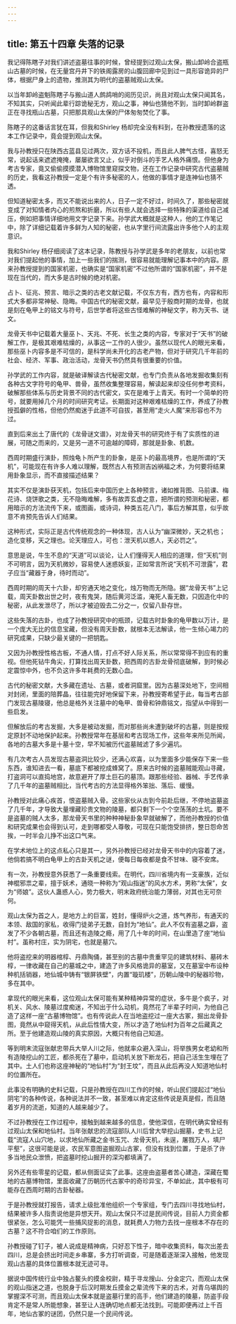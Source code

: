 ```yaml
---
---
---
```

title: 第五十四章 失落的记录
---




我记得陈瞎子对我们讲述盗墓往事的时候，曾经提到过观山太保，搬山卸岭合盗瓶山古墓的时候，在无量宫丹井下的铁阁露房的山腹回廊中见到过一具形容诡异的尸体，根据尸身上的遗物，推测其为明代的盗墓贼观山太保。

以当年卸岭盗魁陈瞎子与搬山道人鹧鸪哨的阅历见识，尚且对观山太保只闻其名，不知其实，只听闻此辈行踪诡秘无方，观山之事，神仙也猜他不到，当时卸岭群盗正在寻找瓶山古墓，只把那具观山太保的尸体匆匆焚化了事。

陈瞎子的这番话言犹在耳，但我和Shirley 杨却完全没有料到，在孙教授遗落的这本工作记录中，竟会提到观山太保。

我与孙教授只在陕西古蓝县见过两次，双方话不投机，而且此人脾气古怪，喜怒无常，说起话来遮遮掩掩，屡屡欲言又止，似乎对倒斗的手艺人格外痛恨。但他身为考古专家，竟又偷偷摸摸潜入博物馆里窥探文物，还在工作记录中研究古代盗墓贼的历史，我看这孙教授一定是个有许多秘密的人，他做的事情才是连神仙也猜不透。

但知道秘密太多，而又不能说出来的人，日子一定不好过，时间久了，那些秘密就变成了对知情者内心的煎熬和折磨，所以有些人就会选择一些特殊的渠道给自己减压，例如把事情详细地用文字记录下来。孙学武大概就是这种人，他的工作笔记中，除了详细记载着许多鲜为人知的秘密，也从字里行间流露出许多他个人的主观意识。

我和Shirley 杨仔细阅读了这本记录，陈教授与孙学武是多年的老朋友，以前也常对我们提起他的事情，加上一些我们的揣测，很容易就能理解记事本中的内容。原来孙教授提到的国家机密，也确实是“国家机密”不过他所谓的“国家机密”，并不是现在当代的，而大多是古时候的绝对机密。

占卜、征兆、预言、暗示之类的古老文献记载，不仅东方有，西方也有，内容和形式大多都非常神秘、隐晦。中国古代的秘密文献，最早见于殷商时期的龙骨，也就是刻在龟甲上的铭文与符号，后世学者将这些古怪难解的神秘文字，称为天书、谜文。

龙骨天书中记载着大量巫卜、天兆、不死、长生之类的内容，专家对于“天书”的破解工作，是极其艰难枯燥的，从事这一工作的人很少。虽然以现代人的眼光来看，那些巫卜内容多是不可信的，是科学尚未开化的古老产物，但对于研究几千年前的社会、经济、军事、政治活动，龙骨天书仍然具有很重要的价值。

孙学武的工作内容，就是破译解读古代秘密文献，也专门负责从各地发掘收集刻有各种古文字符号的龟甲、兽骨，虽然收集整理容易，解读起来却没任何参考资料，破解那些体系与历史背景不同的古代密文，实在是难于上青天。有时一个简单的符号，就要用掉几个月的时间研究考证。长期面对这种艰难枯燥的工作，养成了孙教授孤僻的性格，但他仍然痴迷于此道不可自拔，甚至用“走火人魔”来形容也不为过。

直到后来出土了唐代的《龙骨谜文谱》，对龙骨天书的研究终于有了实质性的进展，可随之而来的，又是另一道不可逾越的障碍，那就是卦象、机数。

西周时期盛行演卦，照烛龟卜所产生的卦象，是巫卜的最高境界，也是所谓的“天机”，可能现在有许多人难以理解，既然古人有预测吉凶祸福之术，为何要将结果用卦象显示，而不直接描述结果？

其实不仅是演卦获天机，包括后来中国历史上各种预言，诸如推背图、马前课、梅花诗、烧饼歌之类，无不隐晦难解，多有故弄玄虚之意，把所谓的预测和秘密，都用暗示的方法流传下来，或图画，或诗词，种类五花八门，事后方解其意，似乎故意不肯预先告诉人们结果。

这种形式，实际正是古代传统观念的一种体现，古人认为“幽深微妙，天之机也；造化变移，天之理也。论天理应人，可也：泄天机以惑人，天必罚之”。

意思是说，牛生不息的“天道”可以谈论，让人们懂得天人相应的道理，但“天机”则不可明言，因为天机微妙，容易使人迷惑妖妄，正如常言所说“天机不可泄露”，君子应当“藏器于身，待时而动”。

西周时期的周天十六卦，却穷通天地之变化，烛万物而无所隐。据“龙骨天书”上记载，周天卦数出世之时，夜有鬼哭，随后黄河泛滥，淹死人畜无数，只因造化中的秘密，从此发泄尽了，所以才被迫毁去二分之一，仅留八卦存世。

这些失落的古卦，也成了孙教授研究中的瓶颈，记载古时卦象的龟甲数以万计，是一个庞大无比的信息宝藏，但没有周天卦数，就根本无法解读，他一生倾心竭力的研究成果，只缺少最关键的一把钥匙。

又因为孙教授性格古板，不通人情，打点不好人际关系，所以常常得不到应有的重视。但他死钻牛角尖，打算找出周天卦数，把西周的古卦龙骨彻底破解，到时候必定震惊中外，也不负这许多年耗费的无数心血。

古代的秘密文献，大多藏在遗址、古墓，或者洞窟里。因为古墓深处地下，空间相对封闭，里面的陪葬晶，往往能完好地保留下来，孙教授寄希望于此，每当考古部门发现古墓陵寝，他总是格外关注墓中的龟甲、兽骨和钟鼎铭文，指望从中得到一些启发。

但解放后的考古发掘，大多是被动发掘，而对那些尚未遭到破坏的古墓，则是按规定原封不动地保护起来。孙教授常年在基层和考古现场工作，这些年来所见所闻，各地的古墓大多是十墓十空，早不知被历代盗墓贼滤了多少遍坑。

有几次考古人员发现古墓盗洞比较少，还满心欢喜，以为里面多少能保存下来一些东西，谁知进去一看，墓底下都被挖成蜂窝了。原来古时候的盗墓贼能观山寻藏，打盗洞可以直捣地宫，故意避开了厚土巨石的墓顶。跟那些经验、器械、手艺传承了几千年的盗墓贼相比，当代考古的方法显得格外笨拙、落后、缓慢。

孙教授对此痛心疾首，恨盗墓贼入骨。这些家伙从古到今前赴后继，不停地盗墓盗了几千年，才导致大量埋藏珍贵文物的陵墓，都只剩下一个个空荡荡的土坑。要不是盗墓的贼人太多，那龙骨天书里的种种神秘卦象早就破解了，而他孙教授的价值和研究成果也会得到认可，走到哪都受人尊敬，可现在只能饱受排挤，整日怨命苦挨，一时半会儿挣不出这口气来。

在学术地位上的这点私心只是其一，另外孙教授已经对龙骨天书中的内容着了迷，他倘若搞不明白龟甲上的古卦天机之谜，便每日每夜都是食不甘味、寝不安席。

有一次，孙教授意外获悉了一条重要线索。在明代，四川省境内有一支豪族，近似神棍邪祟之辈，擅于妖术，通晓一种称为“观山指迷”的风水方术，男称“太保”，女为“师娘”。这伙人蛊惑人心，势力极大，明末政府统治能力薄弱，对其也无可奈何。

观山太保为首之人，是地方上的巨富，姓封，懂得炉火之道，炼气养形，有通天的本领、敌国的家私，收得门徒弟子无数，自封为“地仙”。此人不仅有盗墓之廦，盗发了不少各朝古墓，而且还有造陵之瘾，用了几十年的时间，在山里造了座“地仙村”。虽称村庄，实为阴宅，也就是墓穴。

他将盗挖来的明器棺椁、丹鼎陶俑，甚至别的古墓中贵重罕见的建筑材料、墓砖木椁，一律收藏在自己的墓城之中，建造了许多风格诡异的墓室，又在墓室中布设种种机括销器，地仙城中铸有“银屏铁壁”，内置“璇玑楼”，历朝山陵中的秘器珍物，多在其中。

拿现代的眼光来看，这位观山太保可能有某种精神异常的症状，多牛是个疯子，对机关、风水、陵墓过度痴迷，不知出于什么动机，竟然花了半辈子时间，为他自己造了这样一座“古墓博物馆”。也有传说此人在当地盗挖过一座大古冢，掘出龙骨卦图，竟然从中窥得天机，从此后性情大变，所以才造了地仙村为百年之后藏真之所。至于他建造观山陵的真实原因，大概只有他自己知道。

等到明末流寇张献忠带兵大举人川之际，他就率众避入深山，将举族男女老幼和所有造陵挖山的工匠，都杀死在了墓中，启动机关放下断龙石，把自己活生生埋在了其中。土人们也称这座神秘的“地仙村”为“封王坟”，而且从此后再没人知道地仙村的位置所在。

此事没有明确的史料记载，只是孙教授在四川工作的时候，听山民们提起过“地仙阴宅”的各种传说，各种说法并不一致，甚至难以肯定这些传说是真是假，而且随着岁月的流逝，知道的人越来越少了。

不过孙教授在工作过程中，接触到越来越多的信息，使他深信，在明代确实曾经有过观山太保和地仙村。当年张献忠的流寇部队人川后曾大举挖山掘墓，史书上记载“流寇人山穴地，以求地仙所藏之金书玉咒、龙骨天机，未逞，屠戮万人，填尸平壑”，这很可能是说，农民军意图盗掘观山古冢，但没有找到位置，于是杀了许多当地民众泄愤，把盗墓时挖山掘开的深沟都填满了。

另外还有些零星的记载，都从侧面证实了此事。这座由盗墓者苦心建造，深藏在蜀地的古墓博物馆，里面收藏了历朝历代古冢中的奇珍异宝，不单如此，其中极有可能存在西周时期的古卦秘器。

于是孙教授就打报告，请求上级批准他组织一个专家组，专门去四川寻找地仙村，结果被许多人指责说他是异想天开。观山太保只不过是民间传说，目前人力资金都很紧张，怎么可能凭一些捕风捉影的消息，就耗费人力物力去找一座根本不存在的古墓？这不符合咱们的工作原则。

孙教授碰了钉子，被人说成是精神病，只好忍下性子，暗中收集资料，每次出差去四川，总是会挤出时间走乡串寨，多方打听调查，可是随着逐渐深入接触，他发现观山古墓的具体位置根本就无迹可寻。

据说中国传统行业中独占鳌头的摸金校尉，精于寻龙搜山、分金定穴，而观山太保的观山指迷之道，也脱身于后汉时期发丘摸金之辈流传下来的古术，对青乌堪舆的掌握深不可测，而且观山太保本就是盗墓行里的高手，他们建造的陵墓，防盗手段肯定不是常人所能想象，甚至让人连确切地点都无法找到。可能即便再过上千百年，地仙古冢的谜团，仍然只是一个民间传说。